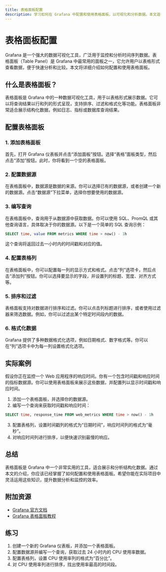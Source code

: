 ```yaml
---
title: 表格面板配置
description: 学习如何在 Grafana 中配置和使用表格面板，以可视化和分析数据。本文适合初学者，包含详细的步骤和实际案例。
---
```


# 表格面板配置

Grafana 是一个强大的数据可视化工具，广泛用于监控和分析时间序列数据。表格面板（Table Panel）是 Grafana 中最常用的面板之一，它允许用户以表格形式查看数据，便于快速分析和比较。本文将详细介绍如何配置和使用表格面板。

## 什么是表格面板？

表格面板是 Grafana 中的一种数据可视化工具，用于以表格形式展示数据。它可以将查询结果以行和列的形式呈现，支持排序、过滤和格式化等功能。表格面板非常适合展示结构化数据，例如日志、指标或数据库查询结果。

## 配置表格面板

### 1. 添加表格面板

首先，打开 Grafana 仪表板并点击“添加面板”按钮。选择“表格”面板类型，然后点击“添加”按钮。此时，你将看到一个空的表格面板。

### 2. 配置数据源

在表格面板中，数据源是数据的来源。你可以选择已有的数据源，或者创建一个新的数据源。点击“数据源”下拉菜单，选择你想要使用的数据源。

### 3. 编写查询

在表格面板中，查询用于从数据源中获取数据。你可以使用 SQL、PromQL 或其他查询语言，具体取决于你的数据源。以下是一个简单的 SQL 查询示例：

```sql
SELECT time, value FROM metrics WHERE time > now() - 1h
```

这个查询将返回过去一小时内的时间戳和对应的值。

### 4. 配置表格列

在表格面板中，你可以配置每一列的显示方式和格式。点击“列”选项卡，然后点击“添加列”按钮。你可以选择要显示的字段，并设置列的标题、宽度、对齐方式等。

### 5. 排序和过滤

表格面板支持对数据进行排序和过滤。你可以点击列标题进行排序，或者使用过滤器来筛选数据。例如，你可以过滤出某个特定时间段内的数据。

### 6. 格式化数据

Grafana 提供了多种数据格式化选项，例如日期格式、数字格式等。你可以在“列”选项卡中为每一列设置格式化选项。

## 实际案例

假设你正在监控一个 Web 应用程序的响应时间。你有一个包含时间戳和响应时间的指标数据源。你可以使用表格面板来展示这些数据，并配置列以显示时间戳和响应时间。

1. 添加一个表格面板，并选择你的数据源。
2. 编写一个查询来获取时间戳和响应时间：

```sql
SELECT time, response_time FROM web_metrics WHERE time > now() - 1h
```

3. 配置表格列，设置时间戳列的格式为“日期时间”，响应时间列的格式为“毫秒”。
4. 对响应时间列进行排序，以便快速识别最慢的响应。

## 总结

表格面板是 Grafana 中一个非常实用的工具，适合展示和分析结构化数据。通过本文的介绍，你应该已经掌握了如何配置和使用表格面板。希望你能在实际项目中灵活运用这些知识，提升数据分析和监控的效率。

## 附加资源

- [Grafana 官方文档](https://grafana.com/docs/)
- [Grafana 表格面板教程](https://grafana.com/tutorials/grafana-fundamentals/4-table-panels/)

## 练习

1. 创建一个新的 Grafana 仪表板，并添加一个表格面板。
2. 配置数据源并编写一个查询，获取过去 24 小时内的 CPU 使用率数据。
3. 配置表格列，设置 CPU 使用率列的格式为“百分比”。
4. 对 CPU 使用率列进行排序，找出使用率最高的时间段。
